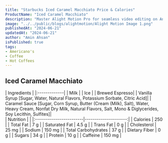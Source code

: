 ```yaml
---
title: "Starbucks Iced Caramel Macchiato Price & Calories"
ProductName: "Iced Caramel Macchiato" 
description: "Master Alight Motion Pro for seamless video editing on Android, iOS, and Tablets with our ultimate guide, unlocking advanced features and elevating your skills in 2024!"
image: "../../public/blogs/alightmotion/Alight Motion Image 1.png"
publishedAt: "2024-06-21"
updatedAt: "2024-06-21"
author: "Amin Ahsan"
isPublished: true
tags:
- Americano's
- Coffee
- Hot Coffees   
---
```


 
## Iced Caramel Macchiato 
  
<div className="tables-container">
  <div className="table-wrapper">
    | Ingredients  |  
    |:-------------|
    | Milk         |
    | Ice          |
    | Brewed Espresso|
    | Vanilla Syrup [Sugar, Water, Natural Flavors, Potassium Sorbate, Citric Acid]|
    | Caramel Sauce [Sugar, Corn Syrup, Butter (Cream (Milk), Salt), Water, Heavy Cream, Nonfat Dry Milk, Natural Flavors, Salt, Mono & Diglycerides, Soy Lecithin, Sulfites]|  
  </div>
  <div className="table-wrapper">
    | Nutrition               |                      |  
    |:------------------------|---------------------:|
    | Calories                | 250                  |
    | Total Fat               | 7 g                  |
    | Saturated Fat           | 4.5 g                |
    | Trans Fat               | 0 g                  |
    | Cholesterol             | 25 mg                |
    | Sodium                  | 150 mg               |
    | Total Carbohydrates     | 37 g                 |
    | Dietary Fiber           | 0 g                  |
    | Sugars                  | 34 g                 |
    | Protein                 | 10 g                 |
    | Caffeine                | 150 mg               |
  </div>
</div>
<style jsx>{`
  .tables-container {
    display: flex;
    flex-direction: row;
    gap: 30px;
  }
  .table-wrapper {
    width: 500px; /* Adjust as needed */
  }
  @media (max-width: 768px) {
    .tables-container {
      flex-direction: column;
      gap: 0px; /* Adjust as needed */
    }
    .table-wrapper {
      width: 100%; /* Adjust as needed */
    }
  }
`}</style>

